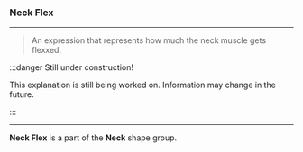 
### Neck Flex

***

> An expression that represents how much the neck 
> muscle gets flexxed.

:::danger Still under construction!

This explanation is still being worked on. 
Information may change in the future.

:::

***

**Neck Flex** is a part of 
the <ContextModal comp={NeckContext}><b>Neck</b></ContextModal> 
shape group.